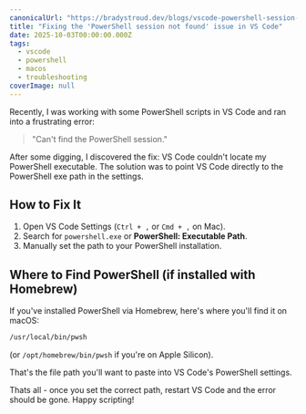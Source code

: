 ```yaml
---
canonicalUrl: "https://bradystroud.dev/blogs/vscode-powershell-session-fix"
title: "Fixing the 'PowerShell session not found' issue in VS Code"
date: 2025-10-03T00:00:00.000Z
tags:
  - vscode
  - powershell
  - macos
  - troubleshooting
coverImage: null
---
```


Recently, I was working with some PowerShell scripts in VS Code and ran into a frustrating error:

> "Can't find the PowerShell session."

After some digging, I discovered the fix: VS Code couldn't locate my PowerShell executable. The solution was to point VS Code directly to the PowerShell exe path in the settings.

## How to Fix It

1. Open VS Code Settings (`Ctrl + ,` or `Cmd + ,` on Mac).
2. Search for `powershell.exe` or **PowerShell: Executable Path**.
3. Manually set the path to your PowerShell installation.

## Where to Find PowerShell (if installed with Homebrew)

If you've installed PowerShell via Homebrew, here's where you'll find it on macOS:

```bash
/usr/local/bin/pwsh
```

(or `/opt/homebrew/bin/pwsh` if you're on Apple Silicon).

That's the file path you'll want to paste into VS Code's PowerShell settings.

Thats all - once you set the correct path, restart VS Code and the error should be gone. Happy scripting!
